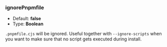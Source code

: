 ### ignorePnpmfile

* Default: **false**
* Type: **Boolean**

`.pnpmfile.cjs` will be ignored. Useful together with `--ignore-scripts` when you
want to make sure that no script gets executed during install.
